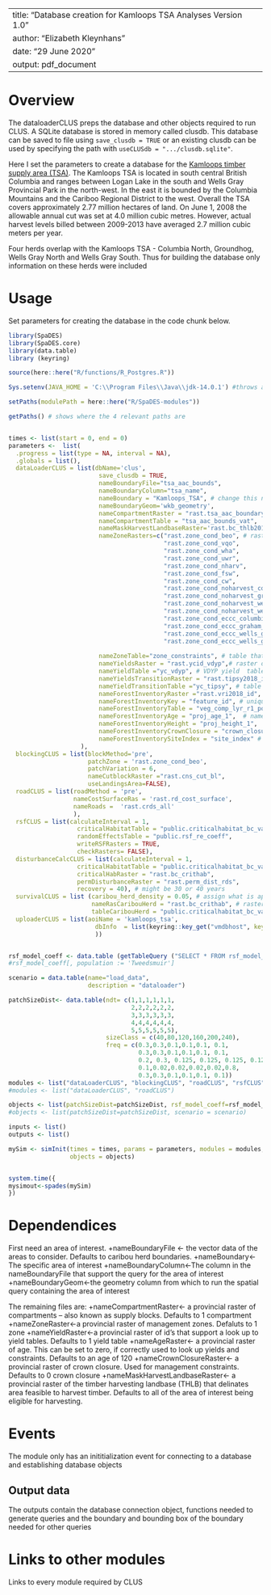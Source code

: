 <!--
Copyright 2020 Province of British Columbia
 
Licensed under the Apache License, Version 2.0 (the "License");
you may not use this file except in compliance with the License.
You may obtain a copy of the License at
 
http://www.apache.org/licenses/LICENSE-2.0
 
Unless required by applicable law or agreed to in writing, software distributed under the License is distributed on an "AS IS" BASIS,
WITHOUT WARRANTIES OR CONDITIONS OF ANY KIND, either express or implied.
See the License for the specific language governing permissions and limitations under the License.-->

---
title: "Database creation for Kamloops TSA Analyses Version 1.0"
author: "Elizabeth Kleynhans"
date: "29 June 2020"
output: pdf_document
---

# Overview

The dataloaderCLUS preps the database and other objects required to run CLUS. A SQLite database is stored in memory called clusdb. This database can be saved to file using `save_clusdb = TRUE` or an existing clusdb can be used by specifying the path with `useCLUSdb = ".../clusdb.sqlite"`.

Here I set the parameters to create a database for the [Kamloops timber supply area (TSA)](https://www2.gov.bc.ca/gov/content/industry/forestry/managing-our-forest-resources/timber-supply-review-and-allowable-annual-cut/allowable-annual-cut-timber-supply-areas/kamloops-tsa). The Kamloops TSA is located in south central British Columbia and ranges between Logan Lake in the south and Wells Gray Provincial Park in the north-west. In the east it is bounded by the Columbia Mountains and the Cariboo Regional District to the west. Overall the TSA covers approximately 2.77 million hectares of land. On June 1, 2008 the allowable annual cut was set at 4.0 million cubic metres. However, actual harvest levels billed between 2009-2013 have averaged 2.7 million cubic meters per year.

Four herds overlap with the Kamloops TSA - Columbia North, Groundhog, Wells Gray North and Wells Gray South. Thus for building the database only information on these herds were included

# Usage
Set parameters for creating the database in the code chunk below.

```r
library(SpaDES)
library(SpaDES.core)
library(data.table)
library (keyring)

source(here::here("R/functions/R_Postgres.R"))

Sys.setenv(JAVA_HOME = 'C:\\Program Files\\Java\\jdk-14.0.1') #throws an error if pointing to different version of java (i.e., 32 vs 64 bit)

setPaths(modulePath = here::here("R/SpaDES-modules"))

getPaths() # shows where the 4 relevant paths are 


times <- list(start = 0, end = 0)
parameters <-  list(
  .progress = list(type = NA, interval = NA),
  .globals = list(),
  dataLoaderCLUS = list(dbName='clus',
                         save_clusdb = TRUE,
                         nameBoundaryFile="tsa_aac_bounds",
                         nameBoundaryColumn="tsa_name",
                         nameBoundary = "Kamloops_TSA", # change this name
                         nameBoundaryGeom='wkb_geometry',
                         nameCompartmentRaster = "rast.tsa_aac_boundary",
                         nameCompartmentTable = "tsa_aac_bounds_vat",
                         nameMaskHarvestLandbaseRaster='rast.bc_thlb2018',
                         nameZoneRasters=c("rast.zone_cond_beo", # rasters of the zone constraints to include. Add all zone rasters that might be needed here. First 7 always stay.
                                           "rast.zone_cond_vqo", 
                                           "rast.zone_cond_wha", 
                                           "rast.zone_cond_uwr", 
                                           "rast.zone_cond_nharv", 
                                           "rast.zone_cond_fsw", 
                                           "rast.zone_cond_cw",
                                           "rast.zone_cond_noharvest_columbia_north_crithab_or_herd",
                                           "rast.zone_cond_noharvest_groundhog_crithab_or_herd",
                                           "rast.zone_cond_noharvest_wells_gray_south_crithab_or_herd",
                                           "rast.zone_cond_noharvest_wells_gray_north_crithab_or_herd",
                                           "rast.zone_cond_eccc_columbia_north_crithab_or_herd",
                                           "rast.zone_cond_eccc_graham_crithab_or_herd",
                                           "rast.zone_cond_eccc_wells_gray_south_crithab_or_herd",
                                           "rast.zone_cond_eccc_wells_gray_north_crithab_or_herd"),
                        
                         nameZoneTable="zone_constraints", # table that defines the constraints in the rasters. Its a parent table so other tables inherit it
                         nameYieldsRaster = "rast.ycid_vdyp",# raster of stand id for VDYP ("natural origin") yields
                         nameYieldTable ="yc_vdyp", # VDYP yield  table
                         nameYieldsTransitionRaster = "rast.tipsy2018_id", # raster of stand id for TIPSY ("managed") yields
                         nameYieldTransitionTable ="yc_tipsy", # table that transitions stands onto TIPSY yield curve once they are cut
                         nameForestInventoryRaster ="rast.vri2018_id", # raster of the forest inventory 
                         nameForestInventoryKey = "feature_id", # unique id of each polygon 
                         nameForestInventoryTable = "veg_comp_lyr_r1_poly2018",# the invenotry data
                         nameForestInventoryAge = "proj_age_1",  # name of the age column in the inventory data - provides stand attributes added nameZoneRasts for diff herds and scenarios
                         nameForestInventoryHeight = "proj_height_1",
                         nameForestInventoryCrownClosure = "crown_closure",
                         nameForestInventorySiteIndex = "site_index" # name of the site index column in the inventory data
                    ),
  blockingCLUS = list(blockMethod='pre', 
                      patchZone = 'rast.zone_cond_beo',
                      patchVariation = 6,
                      nameCutblockRaster ="rast.cns_cut_bl",
                      useLandingsArea=FALSE),
  roadCLUS = list(roadMethod = 'pre', 
                  nameCostSurfaceRas = 'rast.rd_cost_surface', 
                  nameRoads =  'rast.crds_all'
                  ),
  rsfCLUS = list(calculateInterval = 1, 
                   criticalHabitatTable = "public.criticalhabitat_bc_vat",
                   randomEffectsTable = "public.rsf_re_coeff",
                   writeRSFRasters = TRUE,
                   checkRasters= FALSE),
  disturbanceCalcCLUS = list(calculateInterval = 1, 
                   criticalHabitatTable = "public.criticalhabitat_bc_vat",
                   criticalHabRaster = "rast.bc_crithab",
                   permDisturbanceRaster = "rast.perm_dist_rds",
                   recovery = 40), # might be 30 or 40 years
  survivalCLUS = list (caribou_herd_density = 0.05, # assign what is appropriate for the herd
                       nameRasCaribouHerd = "rast.bc_crithab", # raster of herd boundaries
                       tableCaribouHerd = "public.criticalhabitat_bc_vat"),
  uploaderCLUS = list(aoiName = 'kamloops_tsa',
                        dbInfo  = list(keyring::key_get("vmdbhost", keyring="postgreSQL"), keyring::key_get("vmdbuser", keyring="postgreSQL"), keyring::key_get("vmdbpass", keyring="postgreSQL"),  keyring::key_get("vmdbname", keyring="postgreSQL"))
                        ))


rsf_model_coeff <- data.table (getTableQuery ("SELECT * FROM rsf_model_coeff WHERE population = 'DU9' and  species = 'caribou' and season IN ('A')")) # use annual caribou RSF model coefficients for DU7
#rsf_model_coeff[, population := 'Tweedsmuir'] 

scenario = data.table(name="load_data", 
                      description = "dataloader")

patchSizeDist<- data.table(ndt= c(1,1,1,1,1,1,
                                  2,2,2,2,2,2,
                                  3,3,3,3,3,3,
                                  4,4,4,4,4,4,
                                  5,5,5,5,5,5), 
                           sizeClass = c(40,80,120,160,200,240), 
                           freq = c(0.3,0.3,0.1,0.1,0.1, 0.1,
                                    0.3,0.3,0.1,0.1,0.1, 0.1,
                                    0.2, 0.3, 0.125, 0.125, 0.125, 0.125,
                                    0.1,0.02,0.02,0.02,0.02,0.8,
                                    0.3,0.3,0.1,0.1,0.1, 0.1))
modules <- list("dataLoaderCLUS", "blockingCLUS", "roadCLUS", "rsfCLUS", "survivalCLUS","disturbanceCalcCLUS", "uploaderCLUS")
#modules <- list("dataLoaderCLUS", "roadCLUS")

objects <- list(patchSizeDist=patchSizeDist, rsf_model_coeff=rsf_model_coeff , scenario = scenario)
#objects <- list(patchSizeDist=patchSizeDist, scenario = scenario)

inputs <- list()
outputs <- list()

mySim <- simInit(times = times, params = parameters, modules = modules,
                 objects = objects)


system.time({
mysimout<-spades(mySim)
})

```

# Dependendices

First need an area of interest.
+nameBoundaryFile <- the vector data of the areas to consider. Defaults to caribou herd boundaries.
+nameBoundary<-The specific area of interest
+nameBoundaryColumn<-The column in the nameBoundaryFile that support the query for the area of interest
+nameBoundaryGeom<-the geometry column from which to run the spatial query containing the area of interest

The remaining files are:
+nameCompartmentRaster<- a provincial raster of compartments -- also known as supply blocks. Defaults to 1 compartment
+nameZoneRaster<-a provincial raster of management zones. Defaluts to 1 zone
+nameYieldRaster<-a provincial raster of id's that support a look up to yield tables. Defaults to 1 yield table
+nameAgeRaster<- a provincial raster of age. This can be set to zero, if correctly used to look up yields and constraints. Defaults to an age of 120
+nameCrownClosureRaster<- a provincial raster of crown closure. Used for management constraints. Defaults to 0 crown closure
+nameMaskHarvestLandbaseRaster<- a provincial raster of the timber harvesting landbase (THLB) that delinates area feasible to harvest timber. Defaults to all of the area of interest being eligible for harvesting.

# Events

The module only has an inititialization event for connecting to a database and establishing database objects


## Output data

The outputs contain the database connection object, functions needed to generate queries and the boundary and bounding box of the boundary needed for other queries

# Links to other modules

Links to every module required by CLUS


